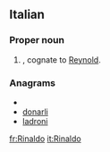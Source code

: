 ==Italian==

===Proper noun===
{{infl|it|proper noun|g=m}}

# {{given name|male|lang=it}}, cognate to [[Reynold]].

===Anagrams===
* {{alphagram|adilnor}}
* [[donarli#Italian|donarli]]
* [[ladroni#Italian|ladroni]]

[[fr:Rinaldo]]
[[it:Rinaldo]]